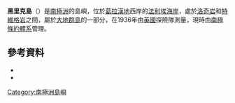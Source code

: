 {{coord|68|42|S|67|32|W|source:GNIS|display=title}}

'''黑里克島'''（{{lang-en|Hayrick Island}}）是[[南極洲|南極洲]]的島嶼，位於[[葛拉漢地|葛拉漢地]]西岸的[[法利埃海岸|法利埃海岸]]，處於[[洛奇岩|洛奇岩]]和[[特維格岩|特維格岩]]之間，屬於[[大地群島|大地群島]]的一部分，在1936年由[[英國|英國]]探險隊測量，現時由[[南極條約體系|南極條約體系]]管理。

==參考資料==
*{{cite gnis | type = antarid | id = 6520| name = Hayrick Island | accessdate = 2012-06-02}}
*{{usgs-gazetteer|id=6520}}

{{DEFAULTSORT:Hayrick Island}}
[[Category:南極洲島嶼|Category:南極洲島嶼]]


{{FallièresCoast-geo-stub}}